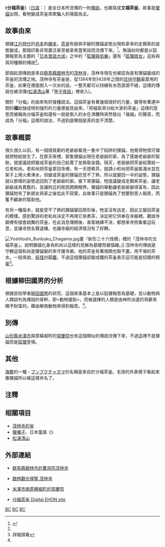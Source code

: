 {{Japanese|japanese=分福茶釜|kana=ぶんぶくちゃがま、ぶんぷくちゃがま|romaji=Bunbuku Chagama、Bunpuku Chagama}}
《'''分福茶釜'''》（[[日語|日語]]：{{lang|ja|分福茶釜}}）是全日本所流傳的一則[[傳說|傳說]]。也被寫成'''文福茶釜'''。故事是[[狸貓|狸貓]]出現，看牠變成茶釜來欺騙人的場面為主。

== 故事由來 ==
根據[[江戶時代|江戶時代]]的[[赤本|赤本]]和[[繪本|繪本]]，[[茶釜|茶釜]]有臉與手腳的狸貓姿態出現和拿傘的走鋼索的姿態變成，那個印象非常廣泛甚至被拿來當笑話而流傳下來。<ref name="shojiten">{{Cite book<!--|和書-->|author=野村純一他編|title=昔話傳說小事典|year=1987|publisher=湖書房|isbn=978-4-8380-3108-5|pages=210頁}}</ref>。無論如何都是以狐狸報恩為主題的「[[日本昔話大成|日本昔話大成]]」之中的「[[狐狸與伯樂|狐狸與伯樂]]」還有「[[狐狸妓女|狐狸妓女]]」這些與其同種類的傳說<ref name="shojiten" />。

那個起源傳說是來自[[群馬縣|群馬縣]][[舘林市|舘林市]]的[[茂林寺|茂林寺]]，茂林寺現在也被認為是有狸貓變成的茶釜的流傳之地。茂林寺有茶釜是，從1394年到1428年之間的[[住持|住持]][[守鶴|守鶴]]最愛用的茶釜，如果在裡面倒入一次水的話，一整天都可以持續有水而源源不絕，這樣的傳說也被流傳([[松浦清|松浦清山]]著「[[甲子夜話|甲子夜話]]」裡收入)。

關於「分福」的由來有好幾種說法。這個茶釜有著幾個很好的力量，變得有著連中間的'''福'''給'''分'''成特別強烈的力量便是其由來，「把福氣來分給大家的茶釜」這樣的意思而被稱為分福茶釜和還有一說是倒入的水在沸騰時突然發出「福福」的聲音，而成為「分福」這樣的說法，不過到底哪個是真的並不清楚。

== 故事概要 ==
很久很久以前，有一個很貧窮的老爺爺看見一隻中了陷阱的狸貓，他覺得牠很可憐就把牠給放生了。在那天夜裡，那隻狸貓出現在老爺爺的家，為了感謝老爺爺的幫助，就提議說把變成茶釜的自己給賣了並換取金錢。隔天，老爺爺把茶釜給賣給一位老和尚。老和尚把茶釜拿回寺裡，有一天想煮茶，就請小和尚把茶釜裝滿水並在架子上用火煮沸水，但變成茶釜的狸貓忍受不了熱，所以就變回一半的姿態，狸貓就以那樣的姿態逃回到了老爺爺的家。接下來狸貓，牠提議變成走鋼索茶釜，讓老爺爺成為賣藝的，並讓附近的居民開開眼界。狸貓的舉動讓老爺爺變得富有，因此狸貓牠有了新朋友與家之後從此不寂寞，此故事只是狸貓為了想要對恩人報恩，而奮不顧身的幫助他。

有另一種版本，就是受不了熱的狸貓變回原形後，牠並沒有逃走，因此又變回茶釜的模樣。感到驚訝的老和尚決定不再用它來煮茶，決定把它供奉在寺廟裡。聽說寺廟裡有個會跳舞的茶釜，在此消息傳開後，香客絡繹不決，都想來寺院看看這玩意，並讓寺院名聲遠播，也讓寺廟的經濟情況有了好轉。

[[File:Yoshitoshi_Bunbuku_Chagama.jpg|right]]畫『新形三十六怪撰』裡的「茂林寺的文福茶釜」。說明狸貓化身為和尚以這樣的見解為基礎而被描繪。]]
茂林寺的傳說是守鶴這個和尚是狸貓變的來守護寺廟，他的茶釜有著燒開也取不盡，用不竭的茶水。一般來說，[[妖怪|妖怪]]討厭[[鐵|鐵]]，不過這個狸貓卻變成鐵的茶釜表示這可能是招錢的精靈<ref>詳細請看{{see|狸貓}}</ref>。

== 根據柳田國男的分析 ==
根據民俗學者[[柳田國男|柳田國男]]的研究，這個故事基本上是以狐狸報恩為基礎，並以動物與人類談判為傳說的骨幹，即<動物援助>，而被選擇的人類是由神所派遣的鳥獸來賜予財富的。藉由解救動物來得到報恩。<ref name="shojiten" />。

== 別傳 ==
[[山形縣|山形縣]][[米澤市|米澤市]]南原橫堀町的[[常慶院|常慶院]]也有這個類似的傳說流傳下來，不過這裡不是狸貓而是[[狐狸|狐狸]]登場。

== 其他 ==
[[海膽|海膽]]的一種・[[ブンブクチャガマ|ブンブクチャガマ]]的名稱是來自於分福茶釜。毛球的外表樣子看起來像狸貓所以被這樣命名了。

== 注釋 ==
{{Reflist}}

== 相關項目 ==
* [[茂林寺的釜|茂林寺的釜]]
* [[狸囃子|狸囃子]]、日本童謠《{{link-ja|証城寺的狸囃子|証城寺の狸囃子}}》
* [[松浦清|松浦清山]]

== 外部連結 ==
*{{ja}}[http://www7.plala.or.jp/morin/ 群馬縣館林市的曹洞宗茂林寺] {{Wayback|url=http://www7.plala.or.jp/morin/ |date=20201115121229 }}
*{{ja}}[https://web.archive.org/web/20090529212243/http://www.city.tatebayashi.gunma.jp/kanko/temple/morin.html 館林觀光導覽 茂林寺]
*{{ja}}[https://web.archive.org/web/20110613082924/http://www.city.yonezawa.yamagata.jp/kanko/rekishi/pg/r55.html 米澤市南原横堀町的常慶院]
*{{ja}}[http://www.e-hon.jp/bunbuk/bunj0.htm 分福茶釜 Digital EHON site] {{Wayback|url=http://www.e-hon.jp/bunbuk/bunj0.htm |date=20200509134609 }}

{{wikisource}}

{{DEFAULTSORT:分福茶釜}}
[[Category:日本傳說|BC]]
[[Category:化狸題材作品|BC]]
[[Category:貉主角故事|BC]]